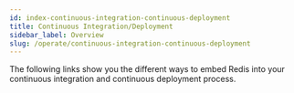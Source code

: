 ```yaml
---
id: index-continuous-integration-continuous-deployment
title: Continuous Integration/Deployment
sidebar_label: Overview
slug: /operate/continuous-integration-continuous-deployment
---
```





The following links show you the different ways to embed Redis into your continuous integration and continuous deployment process.

<div class="row">
    <div class="col">
        <RedisCard
            title="How to Deploy a Redis Enterprise Database from a Jenkins Pipeline"
            description="Learn how to deploy Redis Enterprise Database from a Jenkins Pipeline"
            page="/operate/continuous-integration-continuous-deployment/jenkins"
            />
    </div>

   <div class="col">
        <RedisCard
            title="ArgoCD - What It Is And Why It Should Be Part of Your Redis CI-CD Pipeline"
            description="Learn about ArgoCD and implement voting app using Redis"
            page="/operate/continuous-integration-continuous-deployment/argocd"
            />
     </div>

  </div>


